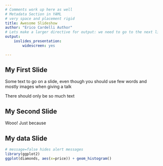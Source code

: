 ```yaml
---
# Comments work up here as well
# Metadata Section in YAML
# very space and placement rigid
title: Awesome Slideshow
author: "Erico Cardelli Author"
# Lets make a larger directive for output: we need to go to the next line and tab indent
output: 
    ioslides_presentation:
        widescreen: yes
    
---
```


## My First Slide

Some text to go on a slide, even though you should use few words and mostly images when giving a talk

<div class='notes'>
There should only be so much text
</div>

## My Second Slide

Wooo! Just because

## My data Slide


```r
# message=false hides alert messages
library(ggplot2)
ggplot(diamonds, aes(x=price)) + geom_histogram()
```

